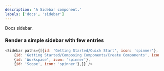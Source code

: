 ```yaml
---
description: 'A Sidebar component.'
labels: ['docs', 'sidebar']
---
```



Docs sidebar.

### Render a simple sidebar with few entries

```js live
<Sidebar paths={[{id: 'Getting Started/Quick Start', icon: 'spinner'}, 
    {id: 'Getting Started/Composing Components/Create Components', icon: 'spinner'},
    {id: 'Workspace', icon: 'spinner'},
    {id: 'Scope', icon: 'spinner'},]} />
```
